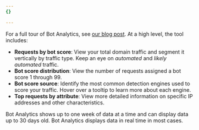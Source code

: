 ```yaml
---
{}

---
```


For a full tour of Bot Analytics, see [our blog post](https://blog.cloudflare.com/introducing-bot-analytics/). At a high level, the tool includes:

* **Requests by bot score**: View your total domain traffic and segment it vertically by traffic type. Keep an eye on *automated* and *likely automated* traffic.
* **Bot score distribution**: View the number of requests assigned a bot score 1 through 99.
* **Bot score source**: Identify the most common detection engines used to score your traffic. Hover over a tooltip to learn more about each engine.
* **Top requests by attribute**: View more detailed information on specific IP addresses and other characteristics.

Bot Analytics shows up to one week of data at a time and can display data up to 30 days old. Bot Analytics displays data in real time in most cases.
